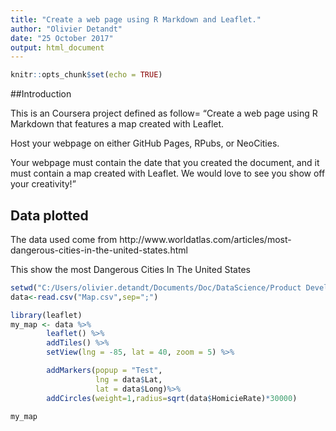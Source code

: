 ---
title: "Create a web page using R Markdown and Leaflet."
author: "Olivier Detandt"
date: "25 October 2017"
output: html_document
---

```{r setup, include=FALSE}
knitr::opts_chunk$set(echo = TRUE)
```


##Introduction

This is an Coursera project defined as follow=
"Create a web page using R Markdown that features a map created with Leaflet.

Host your webpage on either GitHub Pages, RPubs, or NeoCities.

Your webpage must contain the date that you created the document, and it must contain a map created with Leaflet. We would love to see you show off your creativity!"



## Data plotted

The data used come from http://www.worldatlas.com/articles/most-dangerous-cities-in-the-united-states.html

This show the most Dangerous Cities In The United States



```{r,wrnings=FALSE, message=FALSE }
setwd("C:/Users/olivier.detandt/Documents/Doc/DataScience/Product Development")
data<-read.csv("Map.csv",sep=";")

library(leaflet)
my_map <- data %>%
        leaflet() %>%
        addTiles() %>%
        setView(lng = -85, lat = 40, zoom = 5) %>%

        addMarkers(popup = "Test", 
                   lng = data$Lat, 
                   lat = data$Long)%>% 
        addCircles(weight=1,radius=sqrt(data$HomicieRate)*30000)

my_map
```


